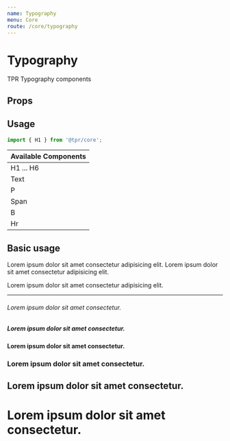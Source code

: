 ```yaml
---
name: Typography
menu: Core
route: /core/typography
---
```



# Typography

TPR Typography components

## Props

<Props of={H1} />

## Usage

```js
import { H1 } from '@tpr/core';
```

| Available Components |
| -------------------- |
| H1 ... H6            |
| Text                 |
| P                    |
| Span                 |
| B                    |
| Hr                   |

## Basic usage

<Playground>
	<Text tag="p">Lorem ipsum dolor sit amet consectetur adipisicing elit.</Text>
	<Span>Lorem ipsum dolor sit amet consectetur adipisicing elit.</Span>
	<P>Lorem ipsum dolor sit amet consectetur adipisicing elit.</P>
	<Hr cfg={{ my: 4 }} />
	<H6 cfg={{ mt: 2 }}>Lorem ipsum dolor sit amet consectetur.</H6>
	<H5 cfg={{ mt: 2 }}>Lorem ipsum dolor sit amet consectetur.</H5>
	<H4 cfg={{ mt: 2 }}>Lorem ipsum dolor sit amet consectetur.</H4>
	<H3 cfg={{ mt: 2 }}>Lorem ipsum dolor sit amet consectetur.</H3>
	<H2 cfg={{ mt: 2 }}>Lorem ipsum dolor sit amet consectetur.</H2>
	<H1 cfg={{ mt: 2 }}>Lorem ipsum dolor sit amet consectetur.</H1>
</Playground>
